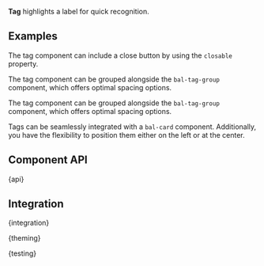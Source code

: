
<Meta of={TagStories} />

<Banner of={TagStories} />

<Lead>**Tag** highlights a label for quick recognition.</Lead>

<Canvas of={TagStories.Primary} sourceState="shown"/>

<PlaygroundBar of={TagStories.Primary}></PlaygroundBar>

## Examples

<StoryHeading of={TagStories.Closable}></StoryHeading>

The tag component can include a close button by using the `closable` property.

<Canvas of={TagStories.Closable} sourceState="shown"/>

<StoryHeading of={TagStories.TagGroup}></StoryHeading>

The tag component can be grouped alongside the `bal-tag-group` component, which offers optimal spacing options.

<Canvas of={TagStories.TagGroup} sourceState="shown"/>

<StoryHeading of={TagStories.Colors}></StoryHeading>

The tag component can be grouped alongside the `bal-tag-group` component, which offers optimal spacing options.

<Canvas of={TagStories.Colors}/>

<StoryHeading of={TagStories.TagCard}></StoryHeading>

Tags can be seamlessly integrated with a `bal-card` component. Additionally, you have the flexibility to position them either on the left or at the center.

<Canvas of={TagStories.TagCard}/>

## Component API


<Markdown>{api}</Markdown>

## Integration


<Markdown>{integration}</Markdown>


<Markdown>{theming}</Markdown>


<Markdown>{testing}</Markdown>
